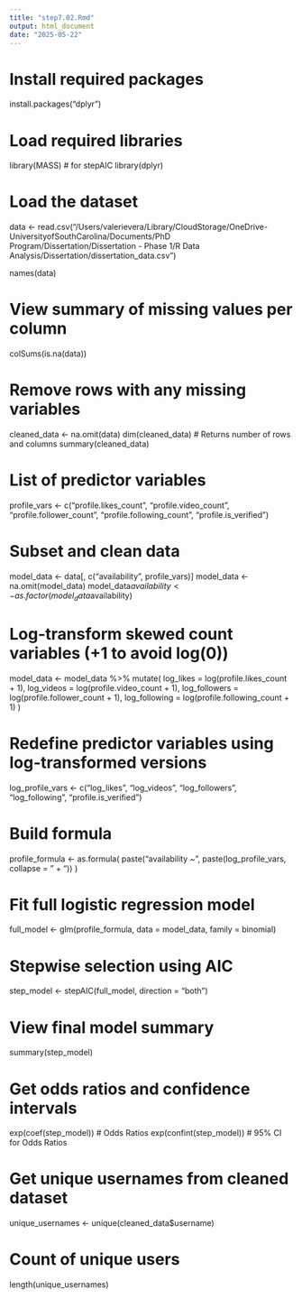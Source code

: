 ```yaml
---
title: "step7.02.Rmd"
output: html_document
date: "2025-05-22"
---
```

# Install required packages
install.packages("dplyr") 

# Load required libraries
library(MASS)  # for stepAIC
library(dplyr)

# Load the dataset
data <- read.csv("/Users/valerievera/Library/CloudStorage/OneDrive-UniversityofSouthCarolina/Documents/PhD Program/Dissertation/Dissertation - Phase 1/R Data Analysis/Dissertation/dissertation_data.csv")

names(data)

# View summary of missing values per column
colSums(is.na(data))

# Remove rows with any missing variables
cleaned_data <- na.omit(data)
dim(cleaned_data)  # Returns number of rows and columns
summary(cleaned_data)

# List of predictor variables
profile_vars <- c("profile.likes_count", "profile.video_count", "profile.follower_count", "profile.following_count", "profile.is_verified")

# Subset and clean data
model_data <- data[, c("availability", profile_vars)]
model_data <- na.omit(model_data)
model_data$availability <- as.factor(model_data$availability)

# Log-transform skewed count variables (+1 to avoid log(0))
model_data <- model_data %>%
  mutate(
    log_likes = log(profile.likes_count + 1),
    log_videos = log(profile.video_count + 1),
    log_followers = log(profile.follower_count + 1),
    log_following = log(profile.following_count + 1)
  )

# Redefine predictor variables using log-transformed versions
log_profile_vars <- c("log_likes", "log_videos", "log_followers", "log_following", "profile.is_verified")

# Build formula
profile_formula <- as.formula(
  paste("availability ~", paste(log_profile_vars, collapse = " + "))
)

# Fit full logistic regression model
full_model <- glm(profile_formula, data = model_data, family = binomial)

# Stepwise selection using AIC
step_model <- stepAIC(full_model, direction = "both")

# View final model summary
summary(step_model)

# Get odds ratios and confidence intervals
exp(coef(step_model))         # Odds Ratios
exp(confint(step_model))      # 95% CI for Odds Ratios


# Get unique usernames from cleaned dataset
unique_usernames <- unique(cleaned_data$username)

# Count of unique users
length(unique_usernames)
